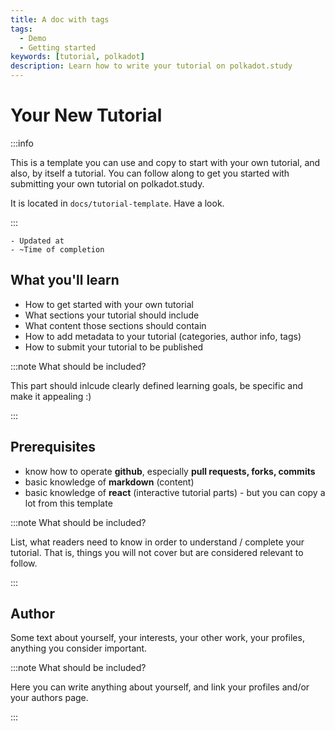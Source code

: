 ```yaml
---
title: A doc with tags
tags:
  - Demo
  - Getting started
keywords: [tutorial, polkadot]
description: Learn how to write your tutorial on polkadot.study
---
```


# Your New Tutorial

:::info

This is a template you can use and copy to start with your own tutorial, and also, by itself a tutorial. You can follow along to get you started with submitting your own tutorial on polkadot.study.

It is located in `docs/tutorial-template`. Have a look.

:::

    - Updated at
    - ~Time of completion

## What you'll learn
 - How to get started with your own tutorial
 - What sections your tutorial should include
 - What content those sections should contain
 - How to add metadata to your tutorial (categories, author info, tags)
 - How to submit your tutorial to be published


:::note What should be included?

This part should inlcude clearly defined learning goals, be specific and make it appealing :)

:::

## Prerequisites
- know how to operate **github**, especially **pull requests, forks, commits**
- basic knowledge of **markdown** (content)
- basic knowledge of **react** (interactive tutorial parts) - but you can copy a lot from this template

:::note What should be included?

List, what readers need to know in order to understand / complete your tutorial. That is, things you will not cover but are considered relevant to follow.

:::

## Author

Some text about yourself, your interests, your other work, your profiles, anything you consider important.

:::note What should be included?

Here you can write anything about yourself, and link your profiles and/or your authors page.

:::

